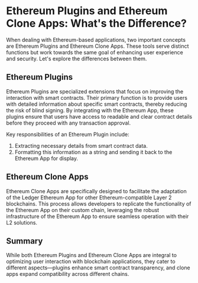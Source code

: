 # Ethereum Plugins and Ethereum Clone Apps: What's the Difference?

When dealing with Ethereum-based applications, two important concepts are Ethereum Plugins and Ethereum Clone Apps. These tools serve distinct functions but work towards the same goal of enhancing user experience and security. Let's explore the differences between them.

## Ethereum Plugins

Ethereum Plugins are specialized extensions that focus on improving the interaction with smart contracts. Their primary function is to provide users with detailed information about specific smart contracts, thereby reducing the risk of blind signing. By integrating with the Ethereum App, these plugins ensure that users have access to readable and clear contract details before they proceed with any transaction approval.

Key responsibilities of an Ethereum Plugin include:
1. Extracting necessary details from smart contract data.
2. Formatting this information as a string and sending it back to the Ethereum App for display.

## Ethereum Clone Apps

Ethereum Clone Apps are specifically designed to facilitate the adaptation of the Ledger Ethereum App for other Ethereum-compatible Layer 2 blockchains. This process allows developers to replicate the functionality of the Ethereum App on their custom chain, leveraging the robust infrastructure of the Ethereum App to ensure seamless operation with their L2 solutions.

## Summary

While both Ethereum Plugins and Ethereum Clone Apps are integral to optimizing user interaction with blockchain applications, they cater to different aspects—plugins enhance smart contract transparency, and clone apps expand compatibility across different chains.